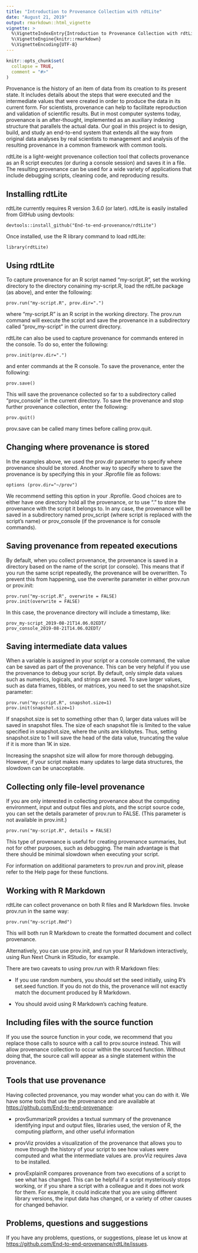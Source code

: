 ```yaml
---
title: "Introduction to Provenance Collection with rdtLite"
date: "August 21, 2019"
output: rmarkdown::html_vignette
vignette: >
  %\VignetteIndexEntry{Introduction to Provenance Collection with rdtLite}
  %\VignetteEngine{knitr::rmarkdown}
  %\VignetteEncoding{UTF-8}
---
```


```r
knitr::opts_chunk$set(
  collapse = TRUE,
  comment = "#>"
)
```

Provenance is the history of an item of data from its creation to its present state. It includes details about the steps that were executed and the intermediate values that were created in order to produce the data in its current form. For scientists, provenance can help to facilitate reproduction and validation of scientific results. But in most computer systems today, provenance is an after-thought, implemented as an auxiliary indexing structure that parallels the actual data. Our goal in this project is to design, build, and study an end-to-end system that extends all the way from original data analyses by real scientists to management and analysis of the resulting provenance in a common framework with common tools.

rdtLite is a light-weight provenance collection tool that collects provenance as an R script executes (or during a console session) and saves it in a file.  The 
resulting provenance can be used for a wide variety of applications
that include debugging scripts, cleaning code, and reproducing results.

Installing rdtLite
--------------

rdtLite currently requires R version 3.6.0 (or later).  rdtLite is easily installed from GitHub using devtools:
```
devtools::install_github("End-to-end-provenance/rdtLite")
```

Once installed, use the R library command to load rdtLite:
```
library(rdtLite)
```

Using rdtLite
--------------

To capture provenance for an R script named "my-script.R", set the working directory to the directory conaining my-script.R, 
load the rdtLite package (as above), and enter the following:
```
prov.run("my-script.R", prov.dir=".")
```

where "my-script.R" is an R script in the working directory. The 
prov.run command will execute the script and save the provenance in 
a subdirectory called "prov_my-script" in the current directory.

rdtLite can also be used to capture provenance for commands entered in the console.  To do so, enter the following:
```
prov.init(prov.dir=".")
```
and enter commands at the R console. To save the provenance, enter the following:
```
prov.save()
```
This will save the provenance collected 
so far to a subdirectory called "prov_console" in the current directory.
To save the provenance and stop further provenance collection, enter the 
following:
```
prov.quit()
```
prov.save can be called many times before calling prov.quit.


Changing where provenance is stored
--------------

In the examples above, we used the prov.dir parameter to specify where provenance should be stored.  Another way to specify where to save the provenance is by specifying this in your .Rprofile file as follows:
```
options (prov.dir="~/prov")
```
We recommend setting this option in your .Rprofile.  Good choices are to either have one directory hold all the provenance, or to use "." to store the provenance with the script it belongs to.  In any case, the provenance will be saved in a subdirectory named prov_script (where script is replaced with the script's name) or prov_console (if the provenance is for console commands).

Saving provenance from repeated executions
--------------

By default, when you collect provenance, the provenance is saved in a directory based on the name of the script (or console).  This means that if you run the same script repeatedly, the provenance will be overwritten.  To prevent this from happening, use the overwrite parameter in either prov.run or prov.init:
```
prov.run("my-script.R", overwrite = FALSE)
prov.init(overwrite = FALSE)
```
In this case, the provenance directory will include a timestamp, like:
```
prov_my-script_2019-08-21T14.06.02EDT/
prov_console_2019-08-21T14.06.02EDT/
```

Saving intermediate data values
--------------
When a variable is assigned in your script or a console command, the value can be saved as part of the provenance.  This can be very helpful if you use the provenance to debug your script.  By default, only simple data values such as numerics, logicals, and strings are saved.  To save larger values, such as data frames, tibbles, or matrices, you need to set the snapshot.size parameter:
```
prov.run("my-script.R", snapshot.size=1)
prov.init(snapshot.size=1)
```
If snapshot.size is set to something other than 0, larger data values will be saved in snapshot files.  The size of each snapshot file is limited to the value specified in snapshot.size, where the units are kilobytes.  Thus, setting snapshot.size to 1 will save the head of the data value, truncating the value if it is more than 1K in size.

Increasing the snapshot size will allow for more thorough debugging.  However, if your script makes many updates to large data structures, the slowdown can be unacceptable.



Collecting only file-level provenance
--------------
If you are only interested in collecting provenance about the computing environment, input and output files and plots, and the script source code, you can set the details parameter of prov.run to FALSE.  (This parameter is not available in prov.init.)
```
prov.run("my-script.R", details = FALSE)
```
This type of provenance is useful for creating provenance summaries, but not for other purposes, such as debugging.  The main advantage is that there should be minimal slowdown when executing your script.

For information on additional parameters to prov.run and prov.init, please refer to the Help page for these functions.

Working with R Markdown
--------------
rdtLite can collect provenance on both R files and R Markdown files.  Invoke prov.run in the same way:
```
prov.run("my-script.Rmd")
```
This will both run R Markdown to create the formatted document and collect provenance.

Alternatively, you can use prov.init, and run your R Markdown interactively, using Run Next Chunk in RStudio, for example.

There are two caveats to using prov.run with R Markdown files:

* If you use random numbers, you should set the seed initially, using R's set.seed function.  If you do not do this, the provenance will not exactly match the document produced by R Markdown.

* You should avoid using R Markdown's caching feature.

Including files with the source function
--------------

If you use the source function in your code, we recommend that you replace those calls to source with a call to prov.source instead.  This will allow provenance collection to occur within the sourced function.  Without doing that, the source call will appear as a single statement within the provenance.

Tools that use provenance
--------------
Having collected provenance, you may wonder what you can do with it.  We have some tools that use the provenance and are available at <https://github.com/End-to-end-provenance>:

* provSummarizeR provides a textual summary of the provenance identifying input and output files, libraries used, the version of R, the computing platform, and other useful information

* provViz provides a visualization of the provenance that allows you to move through the history of your script to see how values were computed and what the intermediate values are.  provViz requires Java to be installed.

* provExplainR compares provenance from two executions of a script to see what has changed.  This can be helpful if a script mysteriously stops working, or if you share a script with a colleague and it does not work for them.  For example, it could indicate that you are using different library versions, the input data has changed, or a variety of other causes for changed behavior.

Problems, questions and suggestions
---------------

If you have any problems, questions, or suggestions, please let us know at <https://github.com/End-to-end-provenance/rdtLite/issues>.
